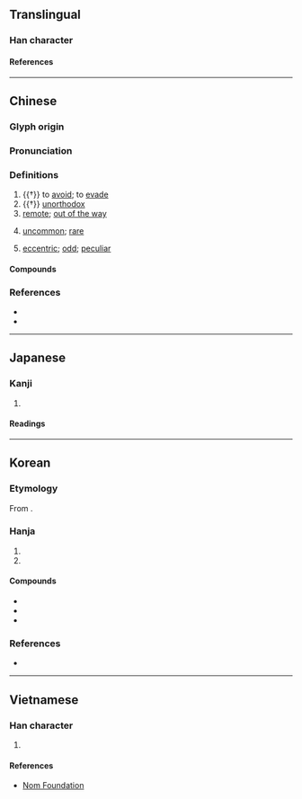 {{character info}}
==Translingual==

===Han character===
{{Han char|rn=9|rad=人|as=13|sn=15|four=20241|canj=OSRJ|ids=⿰亻辟}}

====References====
{{Han ref|kx=0118.140|dkj=01166|dj=0250.240|hdz=10229.050|uh=50FB}}

----

==Chinese==
{{zh-forms|alt=𠈳,𠒱}}

===Glyph origin===
{{Han etym}}

===Pronunciation===
{{zh-pron
|m=pì
|c=pik1,bui6
|c_note=pik1 - colloquial; bui6 - variant
|mn=phiah/qz:phiak/tw,xm,zz:phek
|mn_note=phiah - vernacular; phiak/phek - literary
|mc=y
|oc=y
|cat=v
}}

===Definitions===
{{zh-hanzi}}

# {{†}} to [[avoid]]; to [[evade]]
# {{†}} [[unorthodox]]
# [[remote]]; [[out of the way]]
#: {{zh-x|偏僻|remote; out of the way}}
#: {{zh-x|荒僻|desolate}}
# [[uncommon]]; [[rare]]
#: {{zh-x|生僻|uncommon; rare (characters, words, etc.)}}
#: {{zh-x|僻字|rare characters}}
# [[eccentric]]; [[odd]]; [[peculiar]]
#: {{zh-x|孤僻|peculiar; eccentric}}

====Compounds====
{{zh-der|乖僻|偏僻|僻事|僻儒|僻典|僻地|僻壤|僻壤窮鄉|僻巷|僻格剌子|僻淨|僻然|僻處|僻處一方|僻見|僻路|僻道|僻遠|僻陋|僻靜|冷僻|孤僻|怪僻|摘僻|放誕詭僻|生僻|窮山僻壤|窮鄉僻壤|荒僻|邪僻|鄉僻|靜僻}}

===References===
* {{R:twedu|A00247}}
* {{R:yue:Hanzi}}

----

==Japanese==

===Kanji===
{{ja-kanji|grade=|rs=人13}}

# {{rfdef|ja|sort=人13}}

====Readings====
{{ja-readings
|on=へき, ひ, へい
|kun=ひが-む
}}

----

==Korean==

===Etymology===
From {{der|ko|ltc|-}} {{ltc-l|僻}}. {{hanja-sinjeung|벽|pyek}}

===Hanja===
{{ko-hanja-search}}
{{ko-hanja|후미지다|후미질|벽}}

# {{hanja form of|벽|[[remote]]; [[out of the way]]}}
# {{hanja form of|벽|[[uncommon]]; [[rare]]}}

====Compounds====
{{der-top3|Compounds}}
* {{ko-l|벽자|a [[rare]] [[Chinese character]]|僻字}}
* {{ko-l|괴벽|乖僻}}
* {{ko-l|벽지|僻地}}
{{der-bottom}}

===References===
* {{R:hanjadoc|564}}

----

==Vietnamese==

===Han character===
{{vi-readings|rs=人13|reading=[[tịch]]}}

# {{rfdef|vi|sort=人13}}

====References====
* [http://nomfoundation.org/common/nom_details.php?codepoint=50FB Nom Foundation]